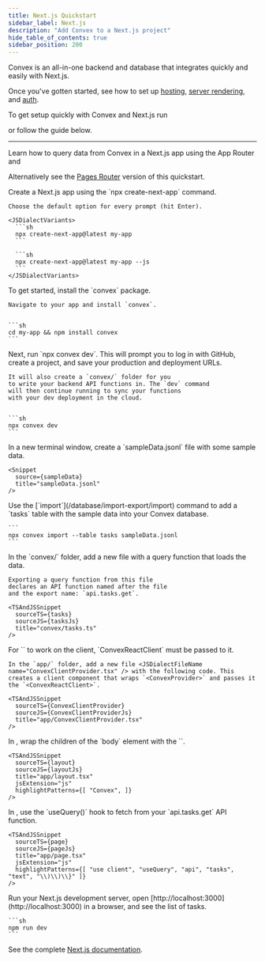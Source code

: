 ```yaml
---
title: Next.js Quickstart
sidebar_label: Next.js
description: "Add Convex to a Next.js project"
hide_table_of_contents: true
sidebar_position: 200
---
```



<Admonition type="tip" title="Convex + Next.js">

Convex is an all-in-one backend and database that integrates quickly and easily
with Next.js.

Once you've gotten started, see how to set up
[hosting](/docs/production/hosting/hosting.mdx),
[server rendering](/docs/client/react/nextjs/nextjs-server-rendering.mdx), and
[auth](https://docs.convex.dev/client/react/nextjs/).

</Admonition>

To get setup quickly with Convex and Next.js run

<p>
  <b>
    <CodeWithCopyButton text="npm create convex@latest" />
  </b>
</p>

or follow the guide below.

---

Learn how to query data from Convex in a Next.js app using the App Router
and<LanguageSelector verbose />

Alternatively see the
[Pages Router](/docs/client/react/nextjs-pages-router/quickstart-nextjs-pages-router.mdx)
version of this quickstart.

<StepByStep>
  <Step title="Create a Next.js app">
    Create a Next.js app using the `npx create-next-app` command.

    Choose the default option for every prompt (hit Enter).

    <JSDialectVariants>
      ```sh
      npx create-next-app@latest my-app
      ```

      ```sh
      npx create-next-app@latest my-app --js
      ```
    </JSDialectVariants>

  </Step>
  <Step title="Install the Convex client and server library">
    To get started, install the `convex` package.

    Navigate to your app and install `convex`.


    ```sh
    cd my-app && npm install convex
    ```

  </Step>
  <Step title="Set up a Convex dev deployment">
    Next, run `npx convex dev`. This
    will prompt you to log in with GitHub,
    create a project, and save your production and deployment URLs.

    It will also create a `convex/` folder for you
    to write your backend API functions in. The `dev` command
    will then continue running to sync your functions
    with your dev deployment in the cloud.


    ```sh
    npx convex dev
    ```

  </Step>

  <Step title="Create sample data for your database">
    In a new terminal window, create a `sampleData.jsonl`
    file with some sample data.

    <Snippet
      source={sampleData}
      title="sampleData.jsonl"
    />

  </Step>

  <Step title="Add the sample data to your database">
    Use the [`import`](/database/import-export/import) command to add a `tasks` table with the sample data into your Convex database.

    ```
    npx convex import --table tasks sampleData.jsonl
    ```

  </Step>

  <Step title="Expose a database query">
    In the `convex/` folder, add a new file <JSDialectFileName name="tasks.ts" /> with a query function that loads the data.

    Exporting a query function from this file
    declares an API function named after the file
    and the export name: `api.tasks.get`.

    <TSAndJSSnippet
      sourceTS={tasks}
      sourceJS={tasksJs}
      title="convex/tasks.ts"
    />

  </Step>

  <Step title="Create a client component for the Convex provider">
    For `<ConvexProvider>` to work on the client, `ConvexReactClient` must be passed to it.

    In the `app/` folder, add a new file <JSDialectFileName name="ConvexClientProvider.tsx" /> with the following code. This creates a client component that wraps `<ConvexProvider>` and passes it the `<ConvexReactClient>`.

    <TSAndJSSnippet
      sourceTS={ConvexClientProvider}
      sourceJS={ConvexClientProviderJs}
      title="app/ConvexClientProvider.tsx"
    />

  </Step>

  <Step title="Wire up the ConvexClientProvider">
    In <JSDialectFileName name="app/layout.tsx" ext="js" />, wrap the children of the `body` element with the `<ConvexClientProvider>`.

    <TSAndJSSnippet
      sourceTS={layout}
      sourceJS={layoutJs}
      title="app/layout.tsx"
      jsExtension="js"
      highlightPatterns={[ "Convex", ]}
    />

  </Step>

  <Step title="Display the data in your app">
    In <JSDialectFileName name="app/page.tsx" ext="js" />, use the `useQuery()` hook to fetch from your `api.tasks.get`
    API function.

    <TSAndJSSnippet
      sourceTS={page}
      sourceJS={pageJs}
      title="app/page.tsx"
      jsExtension="js"
      highlightPatterns={[ "use client", "useQuery", "api", "tasks", "text", "\\)\\)\\}" ]}
    />

  </Step>

  <Step title="Start the app">
    Run your Next.js development server, open [http://localhost:3000](http://localhost:3000) in a browser,
    and see the list of tasks.

    ```sh
    npm run dev
    ```

  </Step>

</StepByStep>

See the complete [Next.js documentation](/docs/client/react/nextjs/nextjs.mdx).

